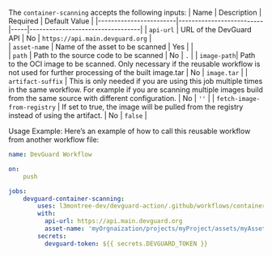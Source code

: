 
<ContainerScanning />


The `container-scanning` accepts the following inputs:
| Name                   | Description                                                                   | Required    | Default Value                                    | 
|------------------------|--------------------------|-----|----------------------------------|
| `api-url`               | URL of the DevGuard API                                                       | No          | `https://api.main.devguard.org`                 |  
| `asset-name`            | Name of the asset to be scanned                                               | Yes         |                                                 |           
| `path`              | Path to the source code to be scanned                                         | No          | `.`                                              | 
| `image-path`| Path to the OCI image to be scanned. Only necessary if the reusable workflow is not used for further processing of the built image.tar | No          | `image.tar`                                      | 
| `artifact-suffix`                 |   This is only needed if you are using this job multiple times in the same workflow. For example if you are scanning multiple images build from the same source with different configuration.                  | No          |                 `''`                                | 
| `fetch-image-from-registry`               |      If set to true, the image will be pulled from the registry instead of using the artifact.   | No          | `false`                                              | 

Usage Example:
Here’s an example of how to call this reusable workflow from another workflow file:
```yaml copy
name: DevGuard Workflow

on:
    push

jobs:
    devguard-container-scanning:
        uses: l3montree-dev/devguard-action/.github/workflows/container-scanning.yml@main
        with:
          api-url: https://api.main.devguard.org
          asset-name: 'myOrgnaization/projects/myProject/assets/myAsset'
        secrets:
          devguard-token: ${{ secrets.DEVGUARD_TOKEN }}
```
